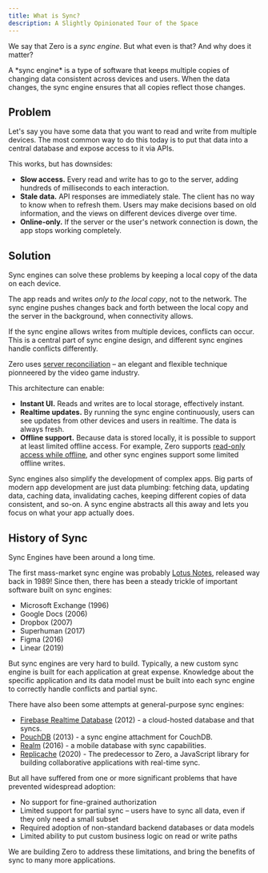 ```yaml
---
title: What is Sync?
description: A Slightly Opinionated Tour of the Space
---
```


We say that Zero is a *sync engine*. But what even is that? And why does it matter?

<Note emoji="🌈" heading="The more you know">
A *sync engine* is a type of software that keeps multiple copies of changing data consistent across devices and users. When the data changes, the sync engine ensures that all copies reflect those changes.
</Note>

## Problem

Let's say you have some data that you want to read and write from multiple devices. The most common way to do this today is to put that data into a central database and expose access to it via APIs.

<ImageLightbox
  src="/images/sync/apis-bad.svg"
  caption="Sharing data with APIs"
  className="invert dark:invert-0"
  />

This works, but has downsides:

* **Slow access.** Every read and write has to go to the server, adding hundreds of milliseconds to each interaction.
* **Stale data.** API responses are immediately stale. The client has no way to know when to refresh them. Users may make decisions based on old information, and the views on different devices diverge over time.
* **Online-only.** If the server or the user's network connection is down, the app stops working completely.

## Solution

Sync engines can solve these problems by keeping a local copy of the data on each device.

The app reads and writes *only to the local copy*, not to the network. The sync engine pushes changes back and forth between the local copy and the server in the background, when connectivity allows.

<ImageLightbox
  src="/images/sync/sync-good.svg"
  caption="Sharing data with sync"
  className="invert dark:invert-0"
  />

<Note emoji="🤔" heading="What about conflicts?">
If the sync engine allows writes from multiple devices, conflicts can occur. This is a central part of sync engine design, and different sync engines handle conflicts differently.

Zero uses [server reconciliation](./custom-mutators#what-is-a-mutator) – an elegant and flexible technique pionneered by the video game industry.
</Note>

This architecture can enable:

* **Instant UI.** Reads and writes are to local storage, effectively instant.
* **Realtime updates.** By running the sync engine continuously, users can see updates from other devices and users in realtime. The data is always fresh.
* **Offline support.** Because data is stored locally, it is possible to support at least limited offline access. For example, Zero supports [read-only access while offline](./offline), and other sync engines support some limited offline writes.

Sync engines also simplify the development of complex apps. Big parts of modern app development are just data plumbing: fetching data, updating data, caching data, invalidating caches, keeping different copies of data consistent, and so-on. A sync engine abstracts all this away and lets you focus on what your app actually does.

## History of Sync

Sync Engines have been around a long time.

The first mass-market sync engine was probably [Lotus Notes](https://en.wikipedia.org/wiki/HCL_Notes), released way back in 1989! Since then, there has been a steady trickle of important software built on sync engines:

* Microsoft Exchange (1996)
* Google Docs (2006)
* Dropbox (2007)
* Superhuman (2017)
* Figma (2016)
* Linear (2019)

But sync engines are very hard to build. Typically, a new custom sync engine is built for each application at great expense. Knowledge about the specific application and its data model must be built into each sync engine to correctly handle conflicts and partial sync.

There have also been some attempts at general-purpose sync engines:

* [Firebase Realtime Database](https://firebase.google.com/products/realtime-database) (2012) - a cloud-hosted database and that syncs.
* [PouchDB](https://pouchdb.com/) (2013) - a sync engine attachment for CouchDB.
* [Realm](https://realm.io/) (2016) - a mobile database with sync capabilities.
* [Replicache](https://replicache.dev/) (2020) - The predecessor to Zero, a JavaScript library for building collaborative applications with real-time sync.

But all have suffered from one or more significant problems that have prevented widespread adoption:

* No support for fine-grained authorization
* Limited support for partial sync – users have to sync all data, even if they only need a small subset
* Required adoption of non-standard backend databases or data models
* Limited ability to put custom business logic on read or write paths

We are building Zero to address these limitations, and bring the benefits of sync to many more applications.

